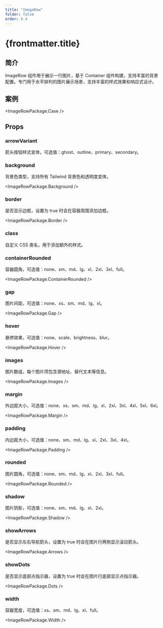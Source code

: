 ```yaml
---
title: "ImageRow"
folder: false
order: 9.4
---
```



# {frontmatter.title}

## 简介

ImageRow 组件用于展示一行图片，基于 Container 组件构建，支持丰富的背景配置。专门用于水平排列的图片展示场景，支持丰富的样式效果和响应式设计。

## 案例

<ImageRowPackage.Case />

## Props

### arrowVariant

箭头按钮样式变体，可选值：ghost、outline、primary、secondary。

### background

背景色类型，支持所有 Tailwind 背景色和透明度变体。

<ImageRowPackage.Background />

### border

是否显示边框，设置为 true 时会在容器周围添加边框。

<ImageRowPackage.Border />

### class

自定义 CSS 类名，用于添加额外的样式。

### containerRounded

容器圆角，可选值：none、sm、md、lg、xl、2xl、3xl、full。

<ImageRowPackage.ContainerRounded />

### gap

图片间距，可选值：none、xs、sm、md、lg、xl。

<ImageRowPackage.Gap />

### hover

悬停效果，可选值：none、scale、brightness、blur。

<ImageRowPackage.Hover />

### images

图片数组，每个图片项包含源地址、替代文本等信息。

<ImageRowPackage.Images />

### margin

外边距大小，可选值：none、xs、sm、md、lg、xl、2xl、3xl、4xl、5xl、6xl。

<ImageRowPackage.Margin />

### padding

内边距大小，可选值：none、sm、md、lg、xl、2xl、3xl、4xl。

<ImageRowPackage.Padding />

### rounded

图片圆角，可选值：none、sm、md、lg、xl、2xl、3xl、full。

<ImageRowPackage.Rounded />

### shadow

图片阴影，可选值：none、sm、md、lg、xl、2xl。

<ImageRowPackage.Shadow />

### showArrows

是否显示左右导航箭头，设置为 true 时会在图片行两侧显示滚动箭头。

<ImageRowPackage.Arrows />

### showDots

是否显示底部点指示器，设置为 true 时会在图片行底部显示点指示器。

<ImageRowPackage.Dots />

### width

容器宽度，可选值：xs、sm、md、lg、xl、full。

<ImageRowPackage.Width />
